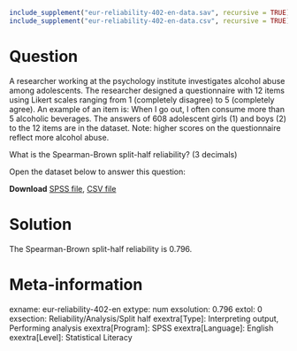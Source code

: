 ```{r, echo = FALSE, results = "hide"}
include_supplement("eur-reliability-402-en-data.sav", recursive = TRUE)
include_supplement("eur-reliability-402-en-data.csv", recursive = TRUE)
```

Question
========
A researcher working at the psychology institute investigates alcohol abuse among adolescents. The researcher designed a questionnaire with 12 items using Likert scales ranging from 1 (completely disagree) to 5 (completely agree). An example of an item is: When I go out, I often consume more than 5 alcoholic beverages. The answers of 608 adolescent girls (1) and boys (2) to the 12 items are in the dataset. Note: higher scores on the questionnaire reflect more alcohol abuse.

What is the Spearman-Brown split-half reliability? (3 decimals)

Open the dataset below to answer this question:

**Download** [SPSS file](eur-reliability-402-en-data.sav), [CSV file](eur-reliability-402-en-data.csv)


Solution
========
The Spearman-Brown split-half reliability is 0.796.


Meta-information
================
exname: eur-reliability-402-en
extype: num
exsolution: 0.796
extol: 0
exsection: Reliability/Analysis/Split half
exextra[Type]: Interpreting output, Performing analysis
exextra[Program]: SPSS
exextra[Language]: English
exextra[Level]: Statistical Literacy